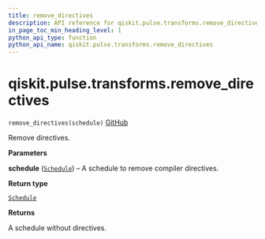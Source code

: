 ```yaml
---
title: remove_directives
description: API reference for qiskit.pulse.transforms.remove_directives
in_page_toc_min_heading_level: 1
python_api_type: function
python_api_name: qiskit.pulse.transforms.remove_directives
---
```


# qiskit.pulse.transforms.remove\_directives

<span id="qiskit.pulse.transforms.remove_directives" />

`remove_directives(schedule)` [GitHub](https://github.com/qiskit/qiskit/tree/stable/0.21/qiskit/pulse/transforms/canonicalization.py "view source code")

Remove directives.

**Parameters**

**schedule** ([`Schedule`](qiskit.pulse.Schedule "qiskit.pulse.schedule.Schedule")) – A schedule to remove compiler directives.

**Return type**

[`Schedule`](qiskit.pulse.Schedule "qiskit.pulse.schedule.Schedule")

**Returns**

A schedule without directives.

